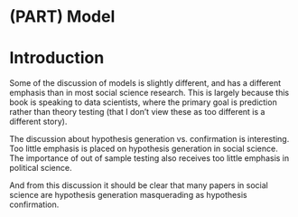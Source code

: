 # (PART) Model {-}

# Introduction {#model-intro}

Some of the discussion of models is slightly different, and has a different emphasis than in most social science research.
This is largely because this book is speaking to data scientists, where the primary goal is prediction rather than theory testing (that I don't view these as too different is a different story).

The discussion about hypothesis generation vs. confirmation is interesting.
Too little emphasis is placed on hypothesis generation in social science.
The importance of out of sample testing also receives too little emphasis in political science.

And from this discussion it should be clear that many papers in social science are hypothesis generation masquerading as hypothesis confirmation.
